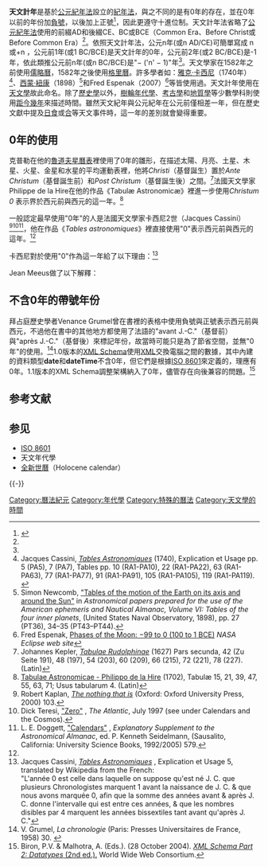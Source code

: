 '''天文計年'''是基於[[公元|公元紀年法]]設立的[[紀年法|紀年法]]，與之不同的是有0年的存在，並在0年以前的年份加[[负数|負號]]，以後加上正號<ref name="nasa-eclipses">{{cite web|url=http://eclipse.gsfc.nasa.gov/SEhelp/dates.html|title=Year Dating Conventions|last=Espenak|first=Fred|work=NASA Eclipse Web Site|publisher=NASA|accessdate=19 February 2009|archiveurl=https://web.archive.org/web/20090208212742/http://eclipse.gsfc.nasa.gov/SEhelp/dates.html|archivedate=2009年2月8日|deadurl=no}}</ref>，因此更遵守十進位制。天文計年法省略了[[公元|公元紀年法]]使用的前綴AD和後綴CE、BC或BCE（Common Era、Before Christ或Before Common Era）<ref name="nasa-eclipses" />。依照天文計年法，公元n年(或n AD/CE)可簡單寫成 n 或+n ，公元前1年(或1 BC/BCE)是天文計年的0年，公元前2年(或2 BC/BCE)是-1年，依此類推公元前n年(或n BC/BCE)是"− ('n' − 1)"年<ref name="nasa-eclipses" />。天文學家在1582年之前使用[[儒略曆|儒略曆]]，1582年之後使用[[格里曆|格里曆]]。許多學者如：[[雅克·卡西尼|雅克·卡西尼]]（1740年）<ref name="Cassini">Jacques Cassini, ''[http://books.google.com/books?id=fVIVAAAAQAAJ&pg=RA1-PA10 Tables Astronomiques] {{Wayback|url=http://books.google.com/books?id=fVIVAAAAQAAJ&pg=RA1-PA10 |date=20131231160456 }}'' (1740), Explication et Usage pp. 5 (PA5), 7 (PA7), Tables pp. 10 (RA1-PA10), 22 (RA1-PA22), 63 (RA1-PA63), 77 (RA1-PA77), 91 (RA1-PA91), 105 (RA1-PA105), 119 (RA1-PA119). {{fr icon}}</ref>、[[西蒙·紐康|西蒙·紐康]]（1898）<ref>Simon Newcomb, [http://books.google.com/books?id=j8MRAAAAYAAJ&pg=PT43 "Tables of the motion of the Earth on its axis and around the Sun"] {{Wayback|url=http://books.google.com/books?id=j8MRAAAAYAAJ&pg=PT43 |date=20131231160454 }} in ''Astronomical papers prepared for the use of the American ephemeris and Nautical Almanac, Volume VI: Tables of the four inner planets'', (United States Naval Observatory, 1898), pp. 27 (PT36), 34–35 (PT43–PT44).</ref>和Fred Espenak（2007）<ref name="Espanak">Fred Espenak, [http://eclipse.gsfc.nasa.gov/phase/phases-0099.html Phases of the Moon: −99 to 0 (100 to 1 BCE)] {{Wayback|url=http://eclipse.gsfc.nasa.gov/phase/phases-0099.html |date=20090605101653 }} ''NASA Eclipse web site''</ref>等皆使用過。天文計年使用在[[天文學|天文學]]故此命名。除了[[历史|歷史學]]以外，[[树轮年代学|樹輪年代學]]、[[考古學|考古學]]和[[地質學|地質學]]等少數學科則使用[[距今|距今幾年]]來描述時間。雖然天文紀年與公元紀年在公元前僅相差一年，但在歷史文獻中提及[[日食|日食]]或[[合_(天體位置)|合]]等天文事件時，這一年的差別就會變得重要。

== 0年的使用 ==
{{Main|0年}}克普勒在他的[[魯道夫星曆表|魯道夫星曆表]]裡使用了0年的雛形，在描述太陽、月亮、土星、木星、火星、金星和水星的平均運動表裡，他將''Christi''（基督誕生）置於''Ante Christum''（基督誕生前）和''Post Christum''（基督誕生後）之間。<ref>Johannes Kepler, ''[http://www.ub.uni-kiel.de/digiport/bis1800/Arch3_436.html Tabulae Rudolphinae] {{Wayback|url=http://www.ub.uni-kiel.de/digiport/bis1800/Arch3_436.html |date=20170511095530 }}'' (1627) Pars secunda, 42 (Zu Seite 191), 48 (197), 54 (203), 60 (209), 66 (215), 72 (221), 78 (227). (Latin)</ref>法國天文學家Philippe de la Hire在他的作品《Tabulæ Astronomicæ》裡進一步使用''Christum 0'' 表示界於西元前與西元的這一年。<ref>[http://books.google.com/books?id=BjygAAAAMAAJ&printsec=frontcover#PPP35,M1 Tabulae Astronomicae - Philippo de la Hire] {{Wayback|url=http://books.google.com/books?id=BjygAAAAMAAJ&printsec=frontcover#PPP35,M1 |date=20201011144924 }} (1702), Tabulæ 15, 21, 39, 47, 55, 63, 71; Usus tabularum 4. (Latin)</ref>

一般認定最早使用"0年"的人是法國天文學家卡西尼2世（<span lang="en" dir="ltr">Jacques Cassini</span>）<ref>Robert Kaplan, [http://books.google.com/books?id=Bn0EBVsfi1YC&pg=PA103 ''The nothing that is''] {{Wayback|url=http://books.google.com/books?id=Bn0EBVsfi1YC&pg=PA103 |date=20201120002839 }} (Oxford: Oxford University Press, 2000) 103.</ref><ref>Dick Teresi, [http://www.theatlantic.com/past/docs/issues/97jul/zero.htm "Zero"] {{Wayback|url=http://www.theatlantic.com/past/docs/issues/97jul/zero.htm |date=20141008222446 }}, ''The Atlantic'', July 1997 (see under Calendars and the Cosmos).</ref><ref>L. E. Doggett, [http://charon.nmsu.edu/~lhuber/leaphist.html "Calendars"] {{Wayback|url=http://charon.nmsu.edu/~lhuber/leaphist.html |date=20120210184836 }}, ''Explanatory Supplement to the Astronomical Almanac'', ed. P. Kenneth Seidelmann, (Sausalito, California: University Science Books, 1992/2005) 579.</ref>，他在作品《''Tables astronomiques''》裡直接使用"0"表示西元前與西元的這年。<ref name="Cassini" />

卡西尼對於使用"0"作為這一年給了以下理由：<ref>Jacques Cassini, ''[http://books.google.com/books?id=fVIVAAAAQAAJ&printsec=frontcover&pg=PT30 Tables Astronomiques] {{Wayback|url=http://books.google.com/books?id=fVIVAAAAQAAJ&printsec=frontcover&pg=PT30 |date=20170223220348 }}'', Explication et Usage 5, translated by Wikipedia from the French:<br> "L'année 0 est celle dans laquelle on suppose qu'est né J. C. que plusieurs Chronologistes marquent 1 avant la naissance de J. C. & que nous avons marquée 0, afin que la somme des années avant & après J. C. donne l'intervalle qui est entre ces années, & que les nombres disibles par 4 marquent les années bissextiles tant avant qu'après J. C."</ref>
{{Quote|0這年是假定耶穌基督誕生的一年，一些年表使用了耶穌基督誕生前1年來標記，而我們使用0來標記，因此，基督誕生前後的年份的總和增加了這個時間間隔，而當數字可以被4整除時不論西元前後都表示閏年。|雅克·卡西尼}}

Jean Meeus做了以下解釋：
{{quote|天文學家與歷史學家對於如何計算(公元)1年的上一年有分歧。在《天文算法》裡，'B.C.'是使用天文學的方式計算。因此+1的前一年是0年，更之前是-1。歷史學家所謂的585 B.C.實際上是-584年。
計算時使用負號年份是最適用的辦法。比如在使用傳統方式計算時，儒略曆的閏年不再是能被4整除的年份；事實上，閏年的年份是西元前1、5、9、13...年。然而，當使用天文方式計算時，這些閏年是0、-4、-8、-12...年，被4整除的規則因此被保留。|Jean Meeus}}

==不含0年的帶號年份==
拜占庭歷史學者Venance Grumel曾在書裡的表格中使用負號與正號表示西元前與西元，不過他在書中的其他地方都使用了法語的"avant J.-C."（基督前）與"après J.-C."（基督後）來標記年份，故當時可能只是為了節省空間，並無"0年"的使用。<ref>V. Grumel, ''La chronologie'' (Paris: Presses Universitaires de France, 1958) 30. {{fr icon}}</ref>1.0版本的[[XML_Schema|XML Schema]]使用[[XML|XML]]交換電腦之間的數據，其中內建的資料類型'''date'''和'''dateTime'''不含0年，但它們是根據[[ISO_8601|ISO 8601]]來定義的，理應有0年。1.1版本的XML Schema調整架構納入了0年，儘管存在向後兼容的問題。<ref>Biron, P.V. & Malhotra, A. (Eds.). (28 October 2004). [http://www.w3.org/TR/xmlschema-2/#dateTime ''XML Schema Part 2: Datatypes'' (2nd ed.).] {{Wayback|url=http://www.w3.org/TR/xmlschema-2/#dateTime |date=20171229073057 }} World Wide Web Consortium.</ref>

== 参考文献 ==
{{Reflist|30em}}

== 参见 ==
{{Portal|天文学|历史}}
* [[ISO_8601|ISO 8601]]
* 天文年代學
* [[全新世紀年|全新世曆]]（Holocene calendar）

{{-}}
{{曆法}}
{{時間導航}}

{{DEFAULTSORT:Astronomical Year Numbering}}
[[Category:曆法紀元|Category:曆法紀元]]
[[Category:年代學|Category:年代學]]
[[Category:特殊的曆法|Category:特殊的曆法]]
[[Category:天文學的時間|Category:天文學的時間]]